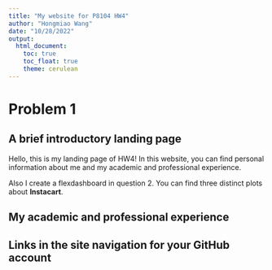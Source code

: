 ```yaml
---
title: "My website for P8104 HW4"
author: "Hongmiao Wang"
date: "10/28/2022"
output: 
  html_document:
    toc: true
    toc_float: true
    theme: cerulean
---
```


# Problem 1

## A brief introductory landing page
Hello, this is my landing page of HW4!
In this website, you can find personal information about me and my academic and professional experience.

Also I create a flexdashboard in question 2. You can find three distinct plots about **Instacart**.


## My academic and professional experience
## Links in the site navigation for your GitHub account
